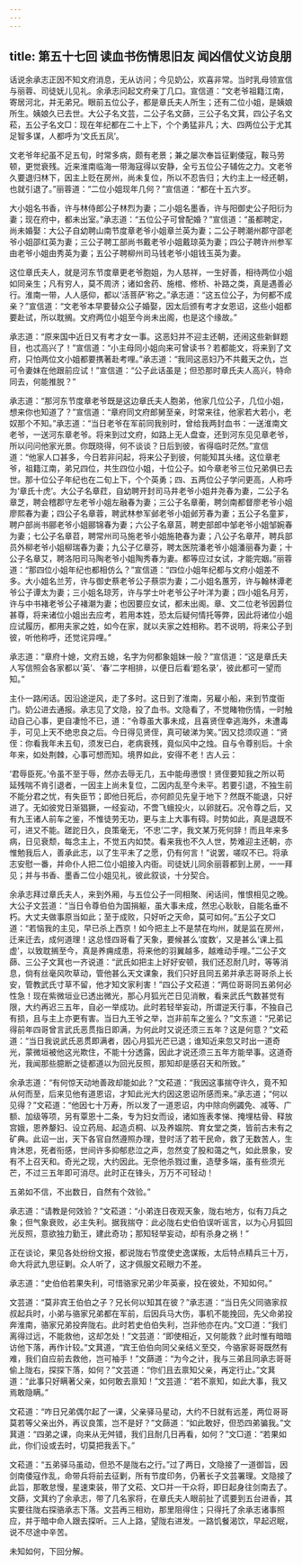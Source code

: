 ```yaml
---
---
---
```

title: 第五十七回 读血书伤情思旧友 闻凶信仗义访良朋
---



话说余承志正因不知文府消息，无从访问；今见奶公，欢喜非常。当时乳母领宣信与丽蓉、司徒妩儿见礼。余承志问起文府亲丁几口。宣信道：“文老爷祖籍江南，寄居河北，并无弟兄。眼前五位公子，都是章氏夫人所生；还有二位小姐，是姨娘所生。姨娘久已去世。大公子名文芸，二公子名文蒒，三公子名文萁，四公子名文菘，五公子名文□：现在年纪都在二十上下，个个勇猛非凡；大、四两位公于尤其足智多谋，人都呼为‘文氏五凤’。

文老爷年纪虽不足五旬，时常多病，颇有老景；兼之屡次奉旨征剿倭寇，鞍马劳顿，更觉衰残。近来淮南临海一带海寇得以安静，全亏五位公子辅佐之力。文老爷久要退归林下，因主上贬在房州，尚未复位，所以不忍告归；大约主上一经还朝，也就引退了。”丽蓉道：“二位小姐现年几何？”宣信道：“都在十五六岁。

大小姐名书香，许与林侍郎公子林烈为妻；二小姐名墨香，许与阳御史公子阳衍为妻；现在府中，都未出室。”承志道：“五位公子可曾配婚？”宣信道：“虽都聘定，尚未婚娶：大公子自幼聘山南节度章老爷小姐章兰英为妻；二公子聘潮州郡守邵老爷小姐邵红英为妻；三公子聘工部尚书戴老爷小姐戴琼英为妻；四公子聘许州参军由老爷小姐由秀英为妻；五公子聘柳州司马钱老爷小姐钱玉英为妻。

这位章氏夫人，就是河东节度章更老爷胞姐，为人慈祥，一生好善，相待两位小姐如同亲生；凡有穷人，莫不周济；诸如舍药、施棺、修桥、补路之类，真是遇善必行。淮南一带，人人感仰，都以‘活菩萨’称之。”承志道：“这五位公子，为何都不成亲？”宣信道：“文老爷本早要替众公子婚娶，因太后颁有考才女恩诏，这些小姐都要赴试，所以耽搁。文府两位小姐至今尚未出阁，也是这个缘故。”

承志道：“原来国中近日又有考才女一事。这恶妇并不迎主还朝，还闹这些新鲜题目，也忒高兴了！”宣信道：“小主母同小姐向来可曾读书？若都能文，将来到了文府，只怕两位文小姐都要携著赴考哩。”承志道：“我同这恶妇乃不共戴天之仇，岂可令妻妹在他跟前应试！”宣信道：“公子此话虽是；但恐那时章氏夫人高兴，特命同去，何能推脱？”

承志道：“那河东节度章老爷既是这边章氏夫人胞弟，他家几位公子，几位小姐，想来你也知道了？”宣信道：“章府同文府郎舅至亲，时常来往，他家若大若小，老奴那个不知。”承志道：“当日老爷在军前同我别时，曾给我两封血书：一送淮南文老爷，一送河东章老爷。将来到过文府，如路上无人盘查，还到河东见见章老爷，所以问问他家光景。你既晓得，何不谈谈？日后到彼，省得临时茫然。”宣信道：“他家人口甚多，今日若非问起，将来公子到彼，何能知其头绪。这位章老爷，祖籍江南，弟兄四位，共生四位小姐，十位公子。如今章老爷三位兄弟俱已去世。那十位公子年纪也在二旬上下，个个英勇；四、五两位公子学问更高，人称呼为‘章氏十虎’。大公子名章荭，自幼聘开封司马井老爷小姐井尧春为妻，二公子名章芝，聘会稽郡守左老爷小姐左融春为妻；三公子名章蘅，聘剑南都督廖老爷小姐廖熙春为妻；四公子名章蓉，聘武林参军邺老爷小姐邺芳春为妻；五公子名童芗，聘户部尚书郦老爷小姐郦锦春为妻；六公子名章莒，聘吏部郎中邹老爷小姐邹婉春为妻；七公子名章苕，聘常州司马施老爷小姐施艳春为妻；八公子名章芹，聘兵部员外柳老爷小姐柳瑞春为妻；九公子亿章芬，聘太医院潘老爷小姐潘丽春为妻；十公子名章艾，聘洛阳司马陶老爷小姐陶秀春为妻。都等应过女试，才能完姻。”丽蓉道：“那四位小姐年纪也都相仿么？”宣信道：“四位小姐年纪都与文府小姐差不多。大小姐名兰芳，许与御史蔡老爷公子蔡崇为妻；二小姐名蕙芳，许与翰林谭老爷公子谭太为妻；三小姐名琼芳，许与学士叶老爷公子叶洋为妻；四小姐名月芳，许与中书褚老爷公子褚潮为妻；也因要应女试，都未出阁。章、文二位老爷因爵位甚尊，将来诸位小姐出去应考，若用本姓，恐太后疑何情托等弊，因此将诸位小姐应试履历，都用夫家之姓，如今在家，就以夫家之姓相称。若不说明，将来公子到彼，听他称呼，还觉诧异哩。”

承志道：“章府十媳，文府五媳，名字为何都象姐妹一般？”宣信道：“这是章氏夫人写信照会各家都以‘英’、‘春’二字相排，以便日后看‘题名录’，彼此都可一望而知。”

主仆一路闲话。因沿途逆风，走了多时。这日到了淮南，另雇小船，来到节度衙门。奶公进去通报。承志见了文隐，投了血书。文隐看了，不觉睹物伤情，一时触动自己心事，更自凄怆不已，道：“令尊虽大事未成，且喜贤侄幸逃海外，未遭毒手，可见上天不绝忠良之后。今日得见贤侄，真可破涕为笑。”因又捻须叹道：“贤侄：你看我年未五旬，须发已白，老病衰残，竟似风中之烛。自与令尊别后。十余年来，如处荆棘，心事可想而知。境界如此，安得不老！古人云：

‘君辱臣死。’令虽不至于辱，然亦去辱无几，五中能毋懑恨！贤侄要知我之所以苟延残喘不肯引退者，一因主上尚未复位，二因内乱至今未平。若要引退，不独生前不能分君之忧，有失臣节；即他日死后，亦何颜见先皇于地下？然既不能退，只好进了。无如彼党日渐猖獗，一经妄动，不啻飞蛾投火，以卵就石。况令尊之后，又有九王诸人前车之鉴，不惟徒劳无功，更与主上大事有碍。时势如此，真是退既不可，进又不能。蹉跎日久，良策毫无，‘不忠’二字，我文某万死何辞！而且年来多病，日见衰颓，每念主上，不觉五内如焚。看来我也不久人世，势难迎主还朝，亦惟勉我后人，善承此志，以了生平未了之愿，仍有何言！”说罢，嗟叹不已。将承志安慰一番，并命仆人把二位小姐接入内衙。司徒妩儿同余丽蓉都到上房，一一拜见；并与书香、墨香二位小姐见礼，彼此叙谈，十分契合。

余承志拜过章氏夫人，来到外厢，与五位公子一同相聚、闲话间，惟恨相见之晚。大公子文芸道：“当日令尊伯伯为国捐躯，虽大事未成，然忠心耿耿，自能名垂不朽。大丈夫做事原当如此；至于成败，只好听之天命，莫可如何。”五公子文□道：“若恼我的主见，早已杀上西京！如今把主上不是禁在均州，就是监在房州，迁来迁去，成何道理！这总怪四哥看了天象，要候甚么‘度数’，又是甚么‘课上孤虚’，以致耽搁至今，真是养痈成患，将来他的羽翼越多，越难动手哩。”二公子文蒒、三公子文萁也一齐说道：“武氏如把主上好好安顿，我们还忍耐几时，等等消息，倘有丝毫风吹草动，管他甚么天文课象，我们只好且同五弟并承志哥哥杀上长安，管教武氏寸草不留，他才知文家利害！”四公子文菘道：“两位哥哥同五弟何必性急！现在紫微垣业已透出微光，那心月狐光芒日见消散，看来武氏气数甚觉有限，大约再迟三五年，自必一举成功。此时若轻举妄动，所谓逆天行事，不独自己有损，且与主上亦更有害。当日九王爷之举，岂非前车之鉴么？”文东道：“兄弟记得前年四哥曾言武氏恶贯指日即满，为何此时又说还须三五年？这是何意？”文菘道：“当日我说武氏恶贯即满者，因心月狐光芒已退；谁知近来忽又时出一道奇光，蒙微垣被他这光欺住，不能十分透露，因此才说还须三五年方能举事。这道奇光，我闻那些臆断之徒都道以为回光反照，那知却是感召天和所致。”

余承志道：“有何惊天动地善政却能如此？”文菘道：“我因这事揣夺许久，竟不知从何而至，后来见他有道恩诏，才知此光大约因这恩诏所感而来。”承志道；“何以见得？”文菘道：“他因七十万寿，所以发了一道恩诏，内中除向例蠲免、减等、广额、加级等项，另有覃恩十二条，专为妇女而设，诸如旌表孝悌、掩埋枯骨、释放宫娥，恩养嫠妇、设立药局、起造贞桐、以及养媪院、育女堂之类，皆前古未有之矿典。此诏一出，天下各官自然遵照办理，登时活了若干民命，救了无数苦人，生肯沐恩，死者衔感，世间许多抑郁悲泣之声，忽然变了股和蔼之气，如此景象，安有不上召天和。奇光之现，大约因此。无奈他杀戮过重，造孽多端，虽有些须光芒，不过三五年即可消尽。此时正在锋头，万万不可轻动！

五弟如不信，不出数日，自然有个效验。”

承志道：“请教是何效验？”文菘道：“小弟连日夜观天象，陇右地方，似有刀兵之象；但气象衰败，必主失利。据我揣夺：此必陇右史伯伯误听谣言，以为心月狐回光反照，意欲独力勤王，建此奇功；那知轻举妄动，却有杀身之祸！”

正在谈论，果见各处纷纷文报，都说陇右节度使史逸谋叛，太后特点精兵三十万，命大将武九思征剿。众人听了，这才佩服文菘眼力不差。

承志道：“史伯伯若果失利，可惜骆家兄弟少年英豪，投在彼处，不知如何。”

文芸道：“莫非宾王伯伯之子？兄长何以知其在彼？”承志道：“当日先父同骆家叔叔起兵时，小弟与骆家兄弟都在军前，后因兵马大伤，事机不能挽回，先父命弟投奔淮南，骆家兄弟投奔陇右。此时若史伯伯失利，岂非他亦在内。”文□道：“我们离得过远，不能救他，这却怎处！”文芸道：“即使相近，又何能救？此时惟有暗暗访他下落，再作计较。”文萁道，“宾王伯伯向同父亲结义至交，今骆家哥哥既然有难，我们自应前去救他，岂可袖手！”文蒒道：“为今之计，我与三弟且同承志哥哥偷上陇右，探探下落，如何？”文芸道：“你们且去禀知父亲，再定行止。”文萁道：“此事只好瞒著父亲，如何敢去禀知！”文芸道：“若不禀知，如此大事，我又焉敢隐瞒。”

文菘道：“咋日兄弟偶尔起了一课，父亲驿马星动，大约不日就有远差，两位哥哥莫若等父亲出外，再议良策，岂不是好？”文蒒道：“如此敢好，但恐四弟骗我。”文萁道：“四弟之课，向来从无舛错，我们且耐几日再看，如何？”文□道：“若果如此，你们设或去时，切莫把我丢下。”

文菘道：“五弟驿马虽动，但恐不是陇右之行。”过了两日，文隐接了一道御旨，因剑南倭寇作乱，命带兵将前去征剿，所有节度印务，仍著长子文芸署理。文隐接了此旨，那敢怠慢，星速束装，带了文菘、文□并一干众将，即日起身往剑南去了。文蒒，文萁约了余承志，带了几名家将，在章氏夫人眼前扯了谎要到五台进香，其实要往陇右探骆承志下落。文芸再三相劝，那里阻得住；只得托了余承志诸事照应，并于暗中命人跟去探听。三人上路，望陇右进发。一路饥餐渴饮，早起迟眠，说不尽途中辛苦。

未知如何，下回分解。